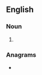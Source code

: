 {{also|Biros|birôs|birô}}
==English==

===Noun===
{{head|en|noun plural form}}

# {{plural of|biro|lang=en}}

===Anagrams===
* {{anagrams|en|Boris}}